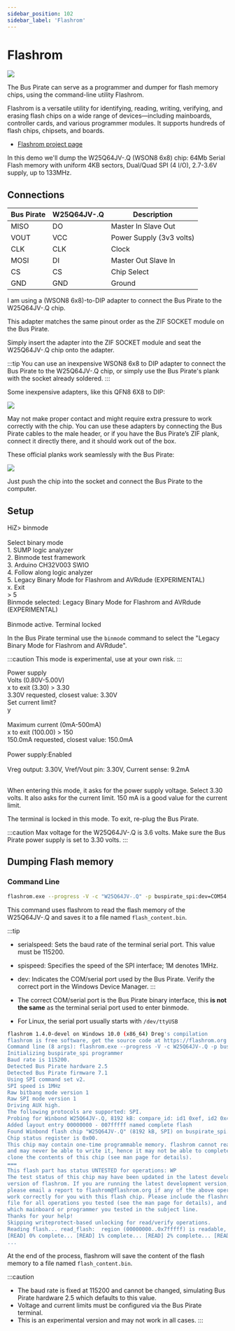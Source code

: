 ```yaml
---
sidebar_position: 102
sidebar_label: 'Flashrom'
---
```


# Flashrom

![](./img/zifqfn.jpg)

The Bus Pirate can serve as a programmer and dumper for flash memory chips, using the command-line utility Flashrom.

Flashrom is a versatile utility for identifying, reading, writing, verifying, and erasing flash chips on a wide range of devices—including mainboards, controller cards, and various programmer modules. It supports hundreds of flash chips, chipsets, and boards.

- [Flashrom project page](https://flashrom.org/)

In this demo we'll dump the W25Q64JV-.Q (WSON8 6x8) chip: 64Mb Serial Flash memory with uniform 4KB sectors, Dual/Quad SPI (4 I/O), 2.7-3.6V supply, up to 133MHz.

## Connections

|Bus Pirate|W25Q64JV-.Q|Description|
|-|-|-|
|MISO|DO|Master In Slave Out|
|VOUT|VCC|Power Supply (3v3 volts)|
|CLK|CLK|Clock|
|MOSI|DI|Master Out Slave In|
|CS|CS|Chip Select|
|GND|GND|Ground|

I am using a (WSON8 6x8)-to-DIP adapter to connect the Bus Pirate to the W25Q64JV-.Q chip.

This adapter matches the same pinout order as the ZIF SOCKET module on the Bus Pirate.

Simply insert the adapter into the ZIF SOCKET module and seat the W25Q64JV-.Q chip onto the adapter.

:::tip
You can use an inexpensive WSON8 6x8 to DIP adapter to connect the Bus Pirate to the W25Q64JV-.Q chip, or simply use the Bus Pirate's plank with the socket already soldered.
:::

Some inexpensive adapters, like this QFN8 6X8 to DIP: 

![](./img/qfntodip.jpg)

May not make proper contact and might require extra pressure to work correctly with the chip. You can use these adapters by connecting the Bus Pirate cables to the male header, or if you have the Bus Pirate’s ZIF plank, connect it directly there, and it should work out of the box.

These official planks work seamlessly with the Bus Pirate:

![](./img/flashadapters.jpg)

Just push the chip into the socket and connect the Bus Pirate to the computer.

## Setup
<BrowserWindow>
<span className="bp-prompt">HiZ></span> binmode<br/>
<br/>
<span className="bp-info">Select binary mode</span><br/>
 1. SUMP logic analyzer<br/>
 2. Binmode test framework<br/>
 3. Arduino CH32V003 SWIO<br/>
 4. Follow along logic analyzer<br/>
 5. Legacy Binary Mode for Flashrom and AVRdude (EXPERIMENTAL)<br/>
 x. Exit<br/>
<span className="bp-prompt"> ></span> 5<br/>
<span className="bp-info">Binmode selected: </span>
 Legacy Binary Mode for Flashrom and AVRdude (EXPERIMENTAL)<br/><br/>
<span className="bp-info">Binmode active. Terminal locked</span><br/>
</BrowserWindow>

In the Bus Pirate terminal use the ```binmode``` command to select the "Legacy Binary Mode for Flashrom and AVRdude".

:::caution 
This mode is experimental, use at your own risk.
:::

<BrowserWindow>
<span className="bp-info">Power supply<br/>
Volts (0.80V-5.00V)</span><br/>
<span className="bp-prompt">x to exit (3.30) ></span> 3.30<br/>
<span className="bp-float">3.30</span>V<span className="bp-info"> requested, closest value: <span className="bp-float">3.30</span></span>V<br/>
Set current limit?<br/>
y<br/>
<br/>
<span className="bp-info">Maximum current (0mA-500mA)</span><br/>
<span className="bp-prompt">x to exit (100.00) ></span> 150<br/>
<span className="bp-float">150.0</span>mA<span className="bp-info"> requested, closest value: <span className="bp-float">150.0</span></span>mA<br/>
<br/>
<span className="bp-info">Power supply:</span>Enabled<br/>
<span className="bp-info"><br/>
Vreg output: <span className="bp-float">3.30</span></span>V<span className="bp-info">, Vref/Vout pin: <span className="bp-float">3.30</span></span>V<span className="bp-info">, Current sense: <span className="bp-float">9.2</span></span>mA<span className="bp-info"><br/>
</span><br/>
</BrowserWindow>

When entering this mode, it asks for the power supply voltage. Select 3.30 volts. It also asks for the current limit. 150 mA is a good value for the current limit.

The terminal is locked in this mode. To exit, re-plug the Bus Pirate.

:::caution 
Max voltage for the W25Q64JV-.Q is 3.6 volts. Make sure the Bus Pirate power supply is set to 3.30 volts.
:::

## Dumping Flash memory

### Command Line

```bash
flashrom.exe --progress -V -c "W25Q64JV-.Q" -p buspirate_spi:dev=COM54,serialspeed=115200,spispeed=1M -r flash_content.bin
```
This command uses flashrom to read the flash memory of the W25Q64JV-.Q and saves it to a file named `flash_content.bin`.

:::tip
- serialspeed: Sets the baud rate of the terminal serial port. This value must be 115200.
- spispeed: Specifies the speed of the SPI interface; 1M denotes 1MHz.
- dev: Indicates the COM/serial port used by the Bus Pirate. Verify the correct port in the Windows Device Manager.
:::

- The correct COM/serial port is the Bus Pirate binary interface, this **is not the same** as the terminal serial port used to enter binmode.
- For Linux, the serial port usually starts with `/dev/ttyUSB`

```bash
flashrom 1.4.0-devel on Windows 10.0 (x86_64) Dreg's compilation
flashrom is free software, get the source code at https://flashrom.org
Command line (8 args): flashrom.exe --progress -V -c W25Q64JV-.Q -p buspirate_spi:dev=COM54,serialspeed=115200,spispeed=1M -r flash_content.bin
Initializing buspirate_spi programmer
Baud rate is 115200.
Detected Bus Pirate hardware 2.5
Detected Bus Pirate firmware 7.1
Using SPI command set v2.
SPI speed is 1MHz
Raw bitbang mode version 1
Raw SPI mode version 1
Driving AUX high.
The following protocols are supported: SPI.
Probing for Winbond W25Q64JV-.Q, 8192 kB: compare_id: id1 0xef, id2 0x4017
Added layout entry 00000000 - 007fffff named complete flash
Found Winbond flash chip "W25Q64JV-.Q" (8192 kB, SPI) on buspirate_spi.
Chip status register is 0x00.
This chip may contain one-time programmable memory. flashrom cannot read
and may never be able to write it, hence it may not be able to completely
clone the contents of this chip (see man page for details).
===
This flash part has status UNTESTED for operations: WP
The test status of this chip may have been updated in the latest development
version of flashrom. If you are running the latest development version,
please email a report to flashrom@flashrom.org if any of the above operations
work correctly for you with this flash chip. Please include the flashrom log
file for all operations you tested (see the man page for details), and mention
which mainboard or programmer you tested in the subject line.
Thanks for your help!
Skipping writeprotect-based unlocking for read/verify operations.
Reading flash... read_flash:  region (00000000..0x7fffff) is readable, reading range (00000000..0x7fffff).
[READ] 0% complete... [READ] 1% complete... [READ] 2% complete... [READ] 3% complete...
...
```

At the end of the process, flashrom will save the content of the flash memory to a file named `flash_content.bin`.

:::caution 
- The baud rate is fixed at 115200 and cannot be changed, simulating Bus Pirate hardware 2.5 which defaults to this value.
- Voltage and current limits must be configured via the Bus Pirate terminal.
- This is an experimental version and may not work in all cases.
:::